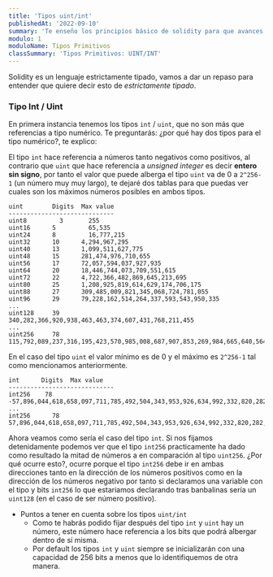 ```yaml
---
title: 'Tipos uint/int'
publishedAt: '2022-09-10'
summary: 'Te enseño los principios básico de solidity para que avances en tu carrera profesional'
modulo: 1
moduloName: Tipos Primitivos
classSummary: 'Tipos Primitivos: UINT/INT'
---
```


Solidity es un lenguaje estrictamente tipado, vamos a dar un repaso para entender que quiere decir esto de _estrictamente tipado_.

### Tipo Int / Uint

En primera instancia tenemos los tipos ```int``` / ```uint```, que no son más que referencias a tipo numérico. Te preguntarás: ¿por qué hay dos tipos para el tipo numérico?, te explico:

El tipo ```int``` hace referencia a números tanto negativos como positivos, al contrario que ```uint``` que hace referencia a _unsigned integer_ es decir **entero sin signo**, por tanto el valor que puede alberga el tipo ```uint``` va de 0 a ```2^256-1``` (un número muy muy largo), te dejaré dos tablas para que puedas ver cuales son los máximos números posibles en ambos tipos.


```markdown:UINT
uint		Digits	Max value
-----------------------------
uint8		  3		  255
uint16		5		  65,535
uint24		8		  16,777,215
uint32		10		4,294,967,295
uint40		13		1,099,511,627,775
uint48		15		281,474,976,710,655
uint56		17		72,057,594,037,927,935
uint64		20		18,446,744,073,709,551,615
uint72		22		4,722,366,482,869,645,213,695
uint80		25		1,208,925,819,614,629,174,706,175
uint88		27		309,485,009,821,345,068,724,781,055
uint96		29		79,228,162,514,264,337,593,543,950,335
...
uint128		39		340,282,366,920,938,463,463,374,607,431,768,211,455
...
uint256		78		115,792,089,237,316,195,423,570,985,008,687,907,853,269,984,665,640,564,039,457,584,007,913,129,639,935
```
En el caso del tipo ```uint``` el valor mínimo es de 0 y el máximo es ```2^256-1``` tal como mencionamos anteriormente.

```markdown:INT
int		 Digits	 Max value
-----------------------------
int256    78    -57,896,044,618,658,097,711,785,492,504,343,953,926,634,992,332,820,282,019,728,792,003,956,564,819,968
...
int256		78		57,896,044,618,658,097,711,785,492,504,343,953,926,634,992,332,820,282,019,728,792,003,956,564,819,968
```

Ahora veamos como sería el caso del tipo ```int```. Si nos fijamos detenidamente podemos ver que el tipo ```int256``` practicamente ha dado como resultado la mitad de números a en comparación al tipo ```uint256```. ¿Por qué ocurre esto?, ocurre porque el tipo ```int256``` debe ir en ambas direcciones tanto en la dirección de los números positivos como en la dirección de los números negativo por tanto si declaramos una variable con el tipo y bits ```int256``` lo que estariamos declarando tras banbalinas sería un ```uint128``` (en el caso de ser número positivo).

- Puntos a tener en cuenta sobre los tipos ```uint/int```
  - Como te habrás podido fijar después del tipo ```int``` y ```uint``` hay un número, este número hace referencia a los <Tooltip message="El bit hace referencia a la unidad mínima de información, 'binary digit'">bits</Tooltip> que podrá albergar dentro de sí misma.
  - Por default los tipos ```int``` y ```uint``` siempre se inicializarán con una capacidad de 256 bits a menos que lo identifiquemos de otra manera.
